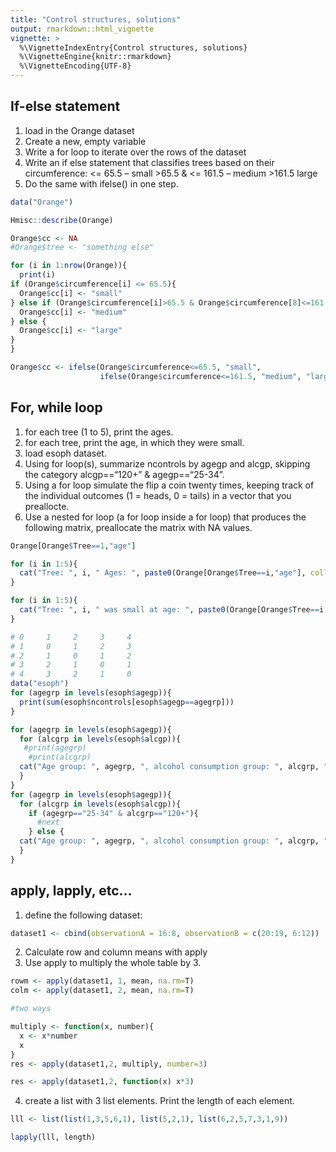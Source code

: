 ```yaml
---
title: "Control structures, solutions"
output: rmarkdown::html_vignette
vignette: >
  %\VignetteIndexEntry{Control structures, solutions}
  %\VignetteEngine{knitr::rmarkdown}
  %\VignetteEncoding{UTF-8}
---
```


## If-else statement

1. load in the Orange dataset
2. Create a new, empty variable
3. Write a for loop to iterate over the rows of the dataset
3. Write an if else statement that classifies trees based on their circumference: 
    <= 65.5 -- small
    >65.5 & <= 161.5 -- medium
    >161.5 large
4. Do the same with ifelse() in one step.

```r
data("Orange")

Hmisc::describe(Orange)

Orange$cc <- NA
#Orange$tree <- "something else"

for (i in 1:nrow(Orange)){
  print(i)
if (Orange$circumference[i] <= 65.5){
  Orange$cc[i] <- "small"
} else if (Orange$circumference[i]>65.5 & Orange$circumference[8]<=161.5){
  Orange$cc[i] <- "medium"
} else {
  Orange$cc[i] <- "large"
}
}

Orange$cc <- ifelse(Orange$circumference<=65.5, "small", 
                    ifelse(Orange$circumference<=161.5, "medium", "large"))


```


## For, while loop

1. for each tree (1 to 5), print the ages. 
2. for each tree, print the age, in which they were small. 
3. load esoph dataset. 
4. Using for loop(s), summarize ncontrols by agegp and alcgp, skipping the category alcgp=="120+" & agegp=="25-34".
5. Using a for loop simulate the flip a coin twenty times, keeping track of the individual outcomes (1 = heads, 0 = tails) in a vector that you preallocte.
7. Use a nested for loop (a for loop inside a for loop) that produces the following matrix, preallocate the matrix with NA values.

```r

Orange[Orange$Tree==1,"age"]

for (i in 1:5){
  cat("Tree: ", i, " Ages: ", paste0(Orange[Orange$Tree==i,"age"], collapse = ", "), "\n")
}

for (i in 1:5){
  cat("Tree: ", i, " was small at age: ", paste0(Orange[Orange$Tree==i & Orange$cc=="small","age"], collapse = ", "), "\n")
}

# 0     1     2     3     4
# 1     0     1     2     3
# 2     1     0     1     2
# 3     2     1     0     1
# 4     3     2     1     0
data("esoph")
for (agegrp in levels(esoph$agegp)){
  print(sum(esoph$ncontrols[esoph$agegp==agegrp]))
}

for (agegrp in levels(esoph$agegp)){
  for (alcgrp in levels(esoph$alcgp)){
   #print(agegrp)
    #print(alcgrp)
  cat("Age group: ", agegrp, ", alcohol consumption group: ", alcgrp, " number of controls: ", sum(esoph$ncontrols[esoph$alcgp==alcgrp & esoph$agegp==agegrp]), "\n")
  }
}
for (agegrp in levels(esoph$agegp)){
  for (alcgrp in levels(esoph$alcgp)){
    if (agegrp=="25-34" & alcgrp=="120+"){
      #next
    } else {
  cat("Age group: ", agegrp, ", alcohol consumption group: ", alcgrp, " number of controls: ", sum(esoph$ncontrols[esoph$alcgp==alcgrp & esoph$agegp==agegrp]), "\n")}
  }
}

```


## apply, lapply, etc...

1. define the following dataset:

```r
dataset1 <- cbind(observationA = 16:8, observationB = c(20:19, 6:12))
```

2. Calculate row and column means with apply 
3. Use apply to multiply the whole table by 3. 

```r

rowm <- apply(dataset1, 1, mean, na.rm=T)
colm <- apply(dataset1, 2, mean, na.rm=T)


```


```r
#two ways

multiply <- function(x, number){
  x <- x*number
  x
}
res <- apply(dataset1,2, multiply, number=3)

res <- apply(dataset1,2, function(x) x*3)

```

4. create a list with 3 list elements. Print the length of each element. 

```r
lll <- list(list(1,3,5,6,1), list(5,2,1), list(6,2,5,7,3,1,9))
```


```r
lapply(lll, length)
```

